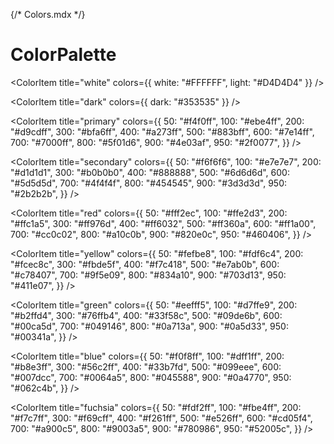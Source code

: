 {/* Colors.mdx */}


<Meta title="ColorPalette" />

# ColorPalette

<ColorPalette>
  <ColorItem
    title="gradient"
    colors={{ 
      "gradient-50": "linear-gradient(315deg, #A900C580 0%, #38258380 65.63%, #00418C80 96.88%)",
      "gradient-100:": "linear-gradient(315deg, #A900C5 0%, #382583 65.63%, #00418C 96.88%)" 
    }}
  />
  
  <ColorItem
    title="white"
    colors={{ white: "#FFFFFF", light: "#D4D4D4" }}
  />
  
  <ColorItem
    title="dark"
    colors={{ dark: "#353535" }}
  />
  
  <ColorItem
  title="primary"
  colors={{ 
    50: "#f4f0ff",
    100: "#ebe4ff",
    200: "#d9cdff",
    300: "#bfa6ff",
    400: "#a273ff",
    500: "#883bff",
    600: "#7e14ff",
    700: "#7000ff",
    800: "#5f01d6",
    900: "#4e03af",
    950: "#2f0077",
  }}
/>

<ColorItem
  title="secondary"
  colors={{
    50: "#f6f6f6",
    100: "#e7e7e7",
    200: "#d1d1d1",
    300: "#b0b0b0",
    400: "#888888",
    500: "#6d6d6d",
    600: "#5d5d5d",
    700: "#4f4f4f",
    800: "#454545",
    900: "#3d3d3d",
    950: "#2b2b2b",
  }}
/>

<ColorItem
  title="red"
  colors={{
    50: "#fff2ec",
    100: "#ffe2d3",
    200: "#ffc1a5",
    300: "#ff976d",
    400: "#ff6032",
    500: "#ff360a",
    600: "#ff1a00",
    700: "#cc0c02",
    800: "#a10c0b",
    900: "#820e0c",
    950: "#460406",
  }}
/>

<ColorItem
  title="yellow"
  colors={{
    50: "#fefbe8",
    100: "#fdf6c4",
    200: "#fcec8c",
    300: "#fbde5f",
    400: "#f7c418",
    500: "#e7ab0b",
    600: "#c78407",
    700: "#9f5e09",
    800: "#834a10",
    900: "#703d13",
    950: "#411e07",
  }}
/>

<ColorItem
  title="green"
  colors={{
    50: "#eefff5",
    100: "#d7ffe9",
    200: "#b2ffd4",
    300: "#76ffb4",
    400: "#33f58c",
    500: "#09de6b",
    600: "#00ca5d",
    700: "#049146",
    800: "#0a713a",
    900: "#0a5d33",
    950: "#00341a",
  }}
/>

<ColorItem
  title="blue"
  colors={{
    50: "#f0f8ff",
    100: "#dff1ff",
    200: "#b8e3ff",
    300: "#56c2ff",
    400: "#33b7fd",
    500: "#099eee",
    600: "#007dcc",
    700: "#0064a5",
    800: "#045588",
    900: "#0a4770",
    950: "#062c4b",
  }}
/>

<ColorItem
  title="fuchsia"
  colors={{
    50: "#fdf2ff",
    100: "#fbe4ff",
    200: "#f7c7ff",
    300: "#f69cff",
    400: "#f261ff",
    500: "#e526ff",
    600: "#cd05f4",
    700: "#a900c5",
    800: "#9003a5",
    900: "#780986",
    950: "#52005c",
  }}
/>

</ColorPalette>
